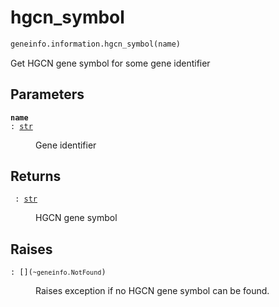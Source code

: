 # hgcn_symbol { #geneinfo.information.hgcn_symbol }

```python
geneinfo.information.hgcn_symbol(name)
```

Get HGCN gene symbol for some gene identifier

## Parameters {.doc-section .doc-section-parameters}

<code>[**name**]{.parameter-name} [:]{.parameter-annotation-sep} [[str](`str`)]{.parameter-annotation}</code>

:   Gene identifier

## Returns {.doc-section .doc-section-returns}

<code>[]{.parameter-name} [:]{.parameter-annotation-sep} [[str](`str`)]{.parameter-annotation}</code>

:   HGCN gene symbol

## Raises {.doc-section .doc-section-raises}

<code>[:]{.parameter-annotation-sep} [\[\](`~geneinfo.NotFound`)]{.parameter-annotation}</code>

:   Raises exception if no HGCN gene symbol can be found.